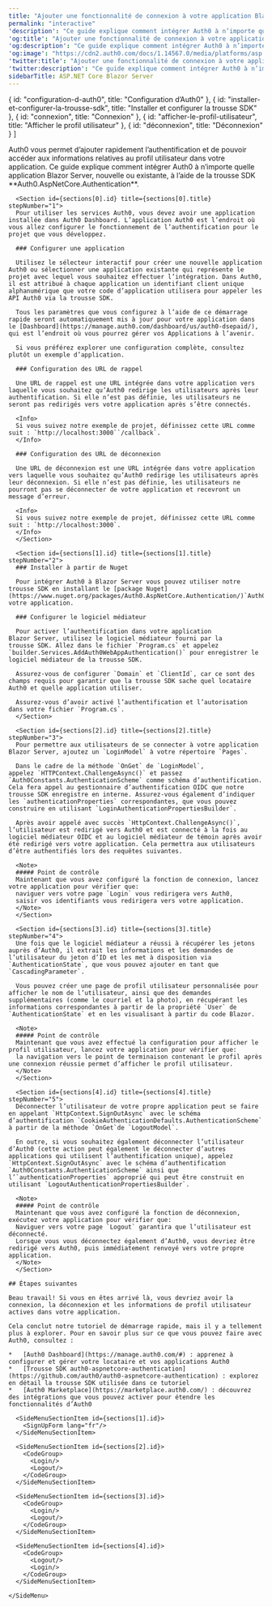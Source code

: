 ---
title: "Ajouter une fonctionnalité de connexion à votre application Blazor Server"
permalink: "interactive"
'description': "Ce guide explique comment intégrer Auth0 à n’importe quelle application Blazor Server, nouvelle ou existante, à l’aide de la trousse SDK Auth0.AspNetCore.Authentication."
'og:title': "Ajouter une fonctionnalité de connexion à votre application Blazor Server"
'og:description': "Ce guide explique comment intégrer Auth0 à n’importe quelle application Blazor Server, nouvelle ou existante, à l’aide de la trousse SDK Auth0.AspNetCore.Authentication."
'og:image': "https://cdn2.auth0.com/docs/1.14567.0/media/platforms/asp.png"
'twitter:title': "Ajouter une fonctionnalité de connexion à votre application Blazor Server"
'twitter:description': "Ce guide explique comment intégrer Auth0 à n’importe quelle application Blazor Server, nouvelle ou existante, à l’aide de la trousse SDK Auth0.AspNetCore.Authentication."
sidebarTitle: ASP.NET Core Blazor Server
---


  { id: "configuration-d-auth0", title: "Configuration d’Auth0" },
  { id: "installer-et-configurer-la-trousse-sdk", title: "Installer et configurer la trousse SDK" },
  { id: "connexion", title: "Connexion" },
  { id: "afficher-le-profil-utilisateur", title: "Afficher le profil utilisateur" },
  { id: "déconnexion", title: "Déconnexion" }
]

<Recipe>
  <Content>
    Auth0 vous permet d’ajouter rapidement l’authentification et de pouvoir accéder aux informations relatives au profil utilisateur dans votre application. Ce guide explique comment intégrer Auth0 à n’importe quelle application Blazor Server, nouvelle ou existante, à l’aide de la trousse SDK **Auth0.AspNetCore.Authentication**.

      <Section id={sections[0].id} title={sections[0].title} stepNumber="1">
      Pour utiliser les services Auth0, vous devez avoir une application installée dans Auth0 Dashboard. L’application Auth0 est l’endroit où vous allez configurer le fonctionnement de l’authentification pour le projet que vous développez.

      ### Configurer une application

      Utilisez le sélecteur interactif pour créer une nouvelle application Auth0 ou sélectionner une application existante qui représente le projet avec lequel vous souhaitez effectuer l’intégration. Dans Auth0, il est attribué à chaque application un identifiant client unique alphanumérique que votre code d’application utilisera pour appeler les API Auth0 via la trousse SDK.

      Tous les paramètres que vous configurez à l’aide de ce démarrage rapide seront automatiquement mis à jour pour votre application dans le [Dashboard](https://manage.auth0.com/dashboard/us/auth0-dsepaid/), qui est l’endroit où vous pourrez gérer vos Applications à l’avenir.

      Si vous préférez explorer une configuration complète, consultez plutôt un exemple d’application.

      ### Configuration des URL de rappel

      Une URL de rappel est une URL intégrée dans votre application vers laquelle vous souhaitez qu’Auth0 redirige les utilisateurs après leur authentification. Si elle n’est pas définie, les utilisateurs ne seront pas redirigés vers votre application après s’être connectés.

      <Info>
      Si vous suivez notre exemple de projet, définissez cette URL comme suit : `http://localhost:3000``/callback`.
      </Info>

      ### Configuration des URL de déconnexion

      Une URL de déconnexion est une URL intégrée dans votre application vers laquelle vous souhaitez qu’Auth0 redirige les utilisateurs après leur déconnexion. Si elle n’est pas définie, les utilisateurs ne pourront pas se déconnecter de votre application et recevront un message d’erreur.

      <Info>
      Si vous suivez notre exemple de projet, définissez cette URL comme suit : `http://localhost:3000`.
      </Info>
      </Section>

      <Section id={sections[1].id} title={sections[1].title} stepNumber="2">
      ### Installer à partir de Nuget

      Pour intégrer Auth0 à Blazor Server vous pouvez utiliser notre trousse SDK en installant le [package Nuget](https://www.nuget.org/packages/Auth0.AspNetCore.Authentication/)`Auth0.AspNetCore.Authentication`dans votre application.

      ### Configurer le logiciel médiateur

      Pour activer l’authentification dans votre application Blazor Server, utilisez le logiciel médiateur fourni par la trousse SDK. Allez dans le fichier `Program.cs` et appelez `builder.Services.AddAuth0WebAppAuthentication()` pour enregistrer le logiciel médiateur de la trousse SDK.

      Assurez-vous de configurer `Domain` et `ClientId`, car ce sont des champs requis pour garantir que la trousse SDK sache quel locataire Auth0 et quelle application utiliser.

      Assurez-vous d’avoir activé l’authentification et l’autorisation dans votre fichier `Program.cs`.
      </Section>

      <Section id={sections[2].id} title={sections[2].title} stepNumber="3">
      Pour permettre aux utilisateurs de se connecter à votre application Blazor Server, ajoutez un `LoginModel` à votre répertoire `Pages`.

      Dans le cadre de la méthode `OnGet` de `LoginModel`, appelez `HTTPContext.ChallengeAsync()` et passez `Auth0Constants.AuthenticationScheme` comme schéma d’authentification. Cela fera appel au gestionnaire d’authentification OIDC que notre trousse SDK enregistre en interne. Assurez-vous également d’indiquer les `authenticationProperties` correspondantes, que vous pouvez construire en utilisant `LoginAuthenticationPropertiesBuilder`.

      Après avoir appelé avec succès `HttpContext.ChallengeAsync()`, l’utilisateur est redirigé vers Auth0 et est connecté à la fois au logiciel médiateur OIDC et au logiciel médiateur de témoin après avoir été redirigé vers votre application. Cela permettra aux utilisateurs d’être authentifiés lors des requêtes suivantes.

      <Note>
      ##### Point de contrôle
      Maintenant que vous avez configuré la fonction de connexion, lancez votre application pour vérifier que:
      naviguer vers votre page `Login` vous redirigera vers Auth0,
      saisir vos identifiants vous redirigera vers votre application.
      </Note>
      </Section>

      <Section id={sections[3].id} title={sections[3].title} stepNumber="4">
      Une fois que le logiciel médiateur a réussi à récupérer les jetons auprès d’Auth0, il extrait les informations et les demandes de l’utilisateur du jeton d’ID et les met à disposition via `AuthenticationState`, que vous pouvez ajouter en tant que `CascadingParameter`.

      Vous pouvez créer une page de profil utilisateur personnalisée pour afficher le nom de l’utilisateur, ainsi que des demandes supplémentaires (comme le courriel et la photo), en récupérant les informations correspondantes à partir de la propriété `User` de `AuthenticationState` et en les visualisant à partir du code Blazor.

      <Note>
      ##### Point de contrôle
      Maintenant que vous avez effectué la configuration pour afficher le profil utilisateur, lancez votre application pour vérifier que:
      la navigation vers le point de terminaison contenant le profil après une connexion réussie permet d’afficher le profil utilisateur.
      </Note>
      </Section>

      <Section id={sections[4].id} title={sections[4].title} stepNumber="5">
      Déconnecter l’utilisateur de votre propre application peut se faire en appelant `HttpContext.SignOutAsync` avec le schéma d’authentification `CookieAuthenticationDefaults.AuthenticationScheme` à partir de la méthode `OnGet`de `LogoutModel`.

      En outre, si vous souhaitez également déconnecter l’utilisateur d’Auth0 (cette action peut également le déconnecter d’autres applications qui utilisent l’authentification unique), appelez `HttpContext.SignOutAsync` avec le schéma d’authentification `Auth0Constants.AuthenticationScheme` ainsi que l’`authenticationProperties` approprié qui peut être construit en utilisant `LogoutAuthenticationPropertiesBuilder`.

      <Note>
      ##### Point de contrôle
      Maintenant que vous avez configuré la fonction de déconnexion, exécutez votre application pour vérifier que:
      Naviguer vers votre page `Logout` garantira que l’utilisateur est déconnecté.
      Lorsque vous vous déconnectez également d’Auth0, vous devriez être redirigé vers Auth0, puis immédiatement renvoyé vers votre propre application.
      </Note>
      </Section>

    ## Étapes suivantes

    Beau travail! Si vous en êtes arrivé là, vous devriez avoir la connexion, la déconnexion et les informations de profil utilisateur actives dans votre application.

    Cela conclut notre tutoriel de démarrage rapide, mais il y a tellement plus à explorer. Pour en savoir plus sur ce que vous pouvez faire avec Auth0, consultez :

    *   [Auth0 Dashboard](https://manage.auth0.com/#) : apprenez à configurer et gérer votre locataire et vos applications Auth0
    *   [Trousse SDK auth0-aspnetcore-authentication](https://github.com/auth0/auth0-aspnetcore-authentication) : explorez en détail la trousse SDK utilisée dans ce tutoriel
    *   [Auth0 Marketplace](https://marketplace.auth0.com/) : découvrez des intégrations que vous pouvez activer pour étendre les fonctionnalités d’Auth0
  </Content>

  <SideMenu sections={sections}>
      <SideMenuSectionItem id={sections[0].id}>
        <SignUpForm lang="fr"/>
      </SideMenuSectionItem>

      <SideMenuSectionItem id={sections[1].id}>
        <SignUpForm lang="fr"/>
      </SideMenuSectionItem>

      <SideMenuSectionItem id={sections[2].id}>
        <CodeGroup>
          <Login/>
          <Logout/>
        </CodeGroup>
      </SideMenuSectionItem>

      <SideMenuSectionItem id={sections[3].id}>
        <CodeGroup>
          <Login/>
          <Logout/>
        </CodeGroup>
      </SideMenuSectionItem>

      <SideMenuSectionItem id={sections[4].id}>
        <CodeGroup>
          <Logout/>
          <Login/>
        </CodeGroup>
      </SideMenuSectionItem>

    </SideMenu>
</Recipe>
